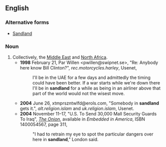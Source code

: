 ==English==
===Alternative forms===
*[[Sandland]]
===Noun===
{{en-noun|-|head=[[sand]][[land]]}}
#Collectively, the [[Middle East]] and [[North Africa]].
#*'''1998''' February 21, Par Willen <pwillen@swipnet.se>, "Re: Anybody here know Bill Clinton?", ''rec.motorcycles.harley'', Usenet,
#*:I'll be in the UAE for a few days and admittedly the timing could have been better. If a war starts while we're down there I'll be in '''sandland''' for a while as being in an airliner above that part of the world would not the wisest move.
#*'''2004''' June 26, xtmprszntwlfd@erols.com, "Somebody in '''sandland''' gets it.", ''alt.religion.islam'' and ''uk.religion.islam'', Usenet.
#*'''2004''' November 11–17, "U.S. To Send 30,000 Mall Security Guards To Iraq",<!--"To" sic--> ''[[w:The Onion|The Onion]]'', available in ''Embedded in America'', ISBN 1400054567, page 311,
#*:"I had to retrain my eye to spot the particular dangers over here in '''sandland'''," London said.